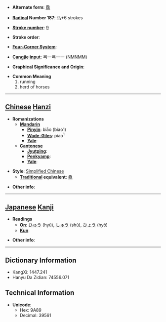 * '''Alternate form''': [[驫]]

* '''[[Wiktionary:Chinese radical index| Radical]] Number 187''': [[Wiktionary:Chinese radical index 马|马]]+6 strokes

* '''[[Wiktionary:Chinese total strokes index|Stroke number]]''': [[Wiktionary:Chinese total strokes index 9|9]]

* '''Stroke order''': 

* '''[[Wiktionary:Chinese four corner index|Four-Corner System]]''': 

* '''[[Wiktionary:Chinese Cangjie index|Cangjie input]]''': 弓一弓一一 (NMNMM)

* '''Graphical Significance and Origin''': 

* '''Common Meaning'''
*#running
*# herd of horses


----

== [[Chinese]] [[Hanzi]] ==

* '''Romanizations'''
** '''[[Mandarin]]'''
*** '''[[Pinyin]]''': biāo (biao1)
*** '''[[Wade-Giles]]''': piao<sup>1</sup>
*** '''[[Yale]]''': 
** '''[[Cantonese]]'''
*** '''[[Jyutping]]''':
*** '''[[Penkyamp]]''': 
*** '''[[Yale]]''': 

* '''Style''': [[Simplified Chinese]] 
** '''[[Traditional Chinese|Traditional]] equivalent''': [[驫]]

* '''Other info''': 

----

== [[Japanese]] [[Kanji]] ==

* '''Readings'''
** '''[[On]]''': [[ひゅう]] (hyū), [[しゅう]] (shū), [[ひょう]] (hyō)
** '''[[Kun]]''': 

* '''Other info''':  

----

== Dictionary Information ==

* KangXi: 1447.241
* Hanyu Da Zidian: 74556.071

== Technical Information ==

* '''Unicode''':
** Hex: 9A89
** Decimal: 39561